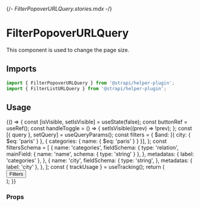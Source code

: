 {/*- FilterPopoverURLQuery.stories.mdx -*/}


<Meta title="components/FilterPopoverURLQuery" />

# FilterPopoverURLQuery

This component is used to change the page size.

## Imports

```js
import { FilterPopoverURLQuery } from '@strapi/helper-plugin';
import { FilterListURLQuery } from '@strapi/helper-plugin';
```

## Usage

<Canvas>
  <Story name="base">
    {() => {
      const [isVisible, setIsVisible] = useState(false);
      const buttonRef = useRef();
      const handleToggle = () => {
        setIsVisible((prev) => !prev);
      };
      const [{ query }, setQuery] = useQueryParams();
      const filters = {
        $and: [{ city: { $eq: 'paris' } }, { categories: { name: { $eq: 'paris' } } }],
      };
      const filtersSchema = [
        {
          name: 'categories',
          fieldSchema: {
            type: 'relation',
            mainField: { name: 'name', schema: { type: 'string' } },
          },
          metadatas: { label: 'categories' },
        },
        {
          name: 'city',
          fieldSchema: {
            type: 'string',
          },
          metadatas: { label: 'city' },
        },
      ];
      const { trackUsage } = useTracking();
      return (
        <Main>
          <Flex direction="column" alignItems="stretch" gap={6}>
            <Flex paddingTop={6}>
              <Button variant="tertiary" onClick={handleToggle} size="S" ref={buttonRef}>
                Filters
              </Button>
              <FilterPopoverURLQuery
                displayedFilters={filtersSchema}
                isVisible={isVisible}
                onToggle={handleToggle}
                source={buttonRef}
              />
              <FilterListURLQuery filtersSchema={filtersSchema} />
            </Flex>
          </Flex>
        </Main>
      );
    }}
  </Story>
</Canvas>

### Props

<ArgsTable of={FilterPopoverURLQuery} />
